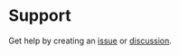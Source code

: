 
<Meta title="Getting Started/Support" />

# Support

Get help by creating an [issue](https://github.com/table-library/react-table-library/issues) or [discussion](https://github.com/table-library/react-table-library/discussions).
